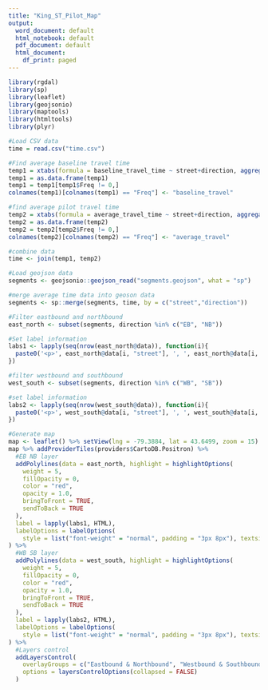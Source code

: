 ---
title: "King_ST_Pilot_Map"
output:
  word_document: default
  html_notebook: default
  pdf_document: default
  html_document:
    df_print: paged
---

```{r}
library(rgdal)
library(sp)
library(leaflet)
library(geojsonio)
library(maptools)
library(htmltools)
library(plyr)
```

```{r}
#Load CSV data
time = read.csv("time.csv")

#Find average baseline travel time
temp1 = xtabs(formula = baseline_travel_time ~ street+direction, aggregate(baseline_travel_time~street+direction, time, mean))
temp1 = as.data.frame(temp1)
temp1 = temp1[temp1$Freq != 0,]
colnames(temp1)[colnames(temp1) == "Freq"] <- "baseline_travel"

#find average pilot travel time
temp2 = xtabs(formula = average_travel_time ~ street+direction, aggregate(average_travel_time~street+direction, time, mean))
temp2 = as.data.frame(temp2)
temp2 = temp2[temp2$Freq != 0,]
colnames(temp2)[colnames(temp2) == "Freq"] <- "average_travel"

#combine data
time <- join(temp1, temp2)

#Load geojson data
segments <- geojsonio::geojson_read("segments.geojson", what = "sp")

#merge average time data into geoson data
segments <- sp::merge(segments, time, by = c("street","direction"))
```

```{r}
#Filter eastbound and northbound 
east_north <- subset(segments, direction %in% c("EB", "NB"))

#Set label information
labs1 <- lapply(seq(nrow(east_north@data)), function(i){
  paste0('<p>', east_north@data[i, "street"], ', ', east_north@data[i, "direction"], '<p></p>', 'Baseline Average: ', round(east_north@data[i, "baseline_travel"],2), ' mins','<p></p>', 'Pilot Average: ', round(east_north@data[i, "average_travel"],2), ' mins', '</p>')
})

#filter westbound and southbound
west_south <- subset(segments, direction %in% c("WB", "SB"))

#set label information
labs2 <- lapply(seq(nrow(west_south@data)), function(i){
  paste0('<p>', west_south@data[i, "street"], ', ', west_south@data[i, "direction"], '<p></p>', 'Baseline Average: ', round(west_south@data[i, "baseline_travel"],2), ' mins','<p></p>', 'Pilot Average: ', round(west_south@data[i, "average_travel"],2), ' mins', '</p>')
})

#Generate map
map <- leaflet() %>% setView(lng = -79.3884, lat = 43.6499, zoom = 15)
map %>% addProviderTiles(providers$CartoDB.Positron) %>% 
  #EB NB layer
  addPolylines(data = east_north, highlight = highlightOptions(
    weight = 5,
    fillOpacity = 0,
    color = "red",
    opacity = 1.0,
    bringToFront = TRUE,
    sendToBack = TRUE
  ),
  label = lapply(labs1, HTML),
  labelOptions = labelOptions(
    style = list("font-weight" = "normal", padding = "3px 8px"), textsize = "15px", direction = "auto"), group = 'Eastbound & Northbound'
) %>%
  #WB SB layer
  addPolylines(data = west_south, highlight = highlightOptions(
    weight = 5,
    fillOpacity = 0,
    color = "red",
    opacity = 1.0,
    bringToFront = TRUE,
    sendToBack = TRUE
  ),
  label = lapply(labs2, HTML),
  labelOptions = labelOptions(
    style = list("font-weight" = "normal", padding = "3px 8px"), textsize = "15px", direction = "auto"), group = 'Westbound & Southbound'
) %>%
  #Layers control
  addLayersControl(
    overlayGroups = c("Eastbound & Northbound", "Westbound & Southbound"),
    options = layersControlOptions(collapsed = FALSE)
  )
```
